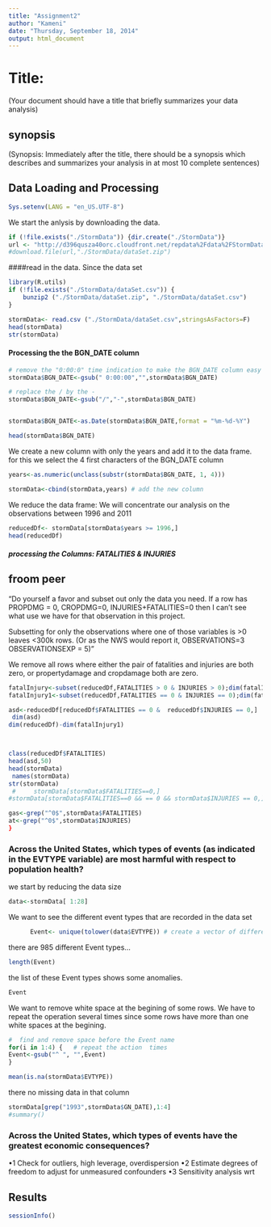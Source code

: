 ```yaml
---
title: "Assignment2"
author: "Kameni"
date: "Thursday, September 18, 2014"
output: html_document
---
```

# Title: 
(Your document should have a title that briefly summarizes your data analysis)


## synopsis
(Synopsis: Immediately after the title, there should be a synopsis which describes and summarizes your analysis in at most 10 complete sentences)


## Data Loading and  Processing
```r
Sys.setenv(LANG = "en_US.UTF-8")

```


 We start the anlysis by downloading the data.
```r

if (!file.exists("./StormData")) {dir.create("./StormData")}
url <- "http://d396qusza40orc.cloudfront.net/repdata%2Fdata%2FStormData.csv.bz2"
#download.file(url,"./StormData/dataSet.zip")


```



####read in the data. Since the data set 
```r
library(R.utils)
if (!file.exists("./StormData/dataSet.csv")) {
    bunzip2 ("./StormData/dataSet.zip", "./StormData/dataSet.csv")
}

stormData<- read.csv ("./StormData/dataSet.csv",stringsAsFactors=F)
head(stormData)
str(stormData)
```


#### Processing the the BGN_DATE column

```r
# remove the "0:00:0" time indication to make the BGN_DATE column easy to handle
stormData$BGN_DATE<-gsub(" 0:00:00","",stormData$BGN_DATE)

# replace the / by the - 
stormData$BGN_DATE<-gsub("/","-",stormData$BGN_DATE)


stormData$BGN_DATE<-as.Date(stormData$BGN_DATE,format = "%m-%d-%Y")

head(stormData$BGN_DATE)

```

 We create a new column with only the years and add it to the data frame.
 for this we select the 4 first characters of the BGN_DATE column
 
 
```r
years<-as.numeric(unclass(substr(stormData$BGN_DATE, 1, 4)))

stormData<-cbind(stormData,years) # add the new column

```


We reduce the data frame: We will concentrate our analysis on the  observations between 1996 and 2011
```r
reducedDf<- stormData[stormData$years >= 1996,]
head(reducedDf)
```


##### processing the Columns: FATALITIES & INJURIES
## froom peer
"Do yourself a favor and subset out only the data you need.  If a row has PROPDMG = 0, CROPDMG=0, INJURIES+FATALITIES=0 then I can't see what use we have for that observation in this project.  

Subsetting for only the observations where one of those variables is >0 leaves <300k rows.  (Or as the NWS would report it, OBSERVATIONS=3 OBSERVATIONSEXP = 5)"


We remove all rows where either the pair of fatalities and injuries are both zero, or propertydamage and cropdamage both are zero. 

```r
fatalInjury<-subset(reducedDf,FATALITIES > 0 & INJURIES > 0);dim(fatalInjury)
fatalInjury1<-subset(reducedDf,FATALITIES == 0 & INJURIES == 0);dim(fatalInjury1)

asd<-reducedDf[reducedDf$FATALITIES == 0 &  reducedDf$INJURIES == 0,]
 dim(asd)    
dim(reducedDf)-dim(fatalInjury1)



class(reducedDf$FATALITIES)
head(asd,50)
head(stormData)
 names(stormData)
str(stormData)
 #     stormData[stormData$FATALITIES==0,]
#stormData[stormData$FATALITIES==0 && == 0 && stormData$INJURIES == 0,]

gas<-grep("^0$",stormData$FATALITIES)
at<-grep("^0$",stormData$INJURIES)
}

```





### Across the United States, which types of events (as indicated in the EVTYPE variable) are most harmful with respect to population health?



we start by reducing the data size
```r
data<-stormData[ 1:28]
```



 We want to see the  different event types that are recorded in the data set
```r
      Event<- unique(tolower(data$EVTYPE)) # create a vector of different Event type

```

there are 985 different Event types...
```r
length(Event)
```

the list of these Event types shows some anomalies.
```r
Event
```

  
 We want to  remove white space at the begining of some rows. We have to repeat
 the operation several times since some rows have more than one white spaces at the begining.
  
  
```r
#  find and remove space before the Event name 
for(i in 1:4) {   # repeat the action  times
Event<-gsub("^ ", "",Event)
}

```


```r
mean(is.na(stormData$EVTYPE))
```
 there no missing data in that column
 
 
 
```r
stormData[grep("1993",stormData$GN_DATE),1:4]
#summary()
```


### Across the United States, which types of events have the greatest economic consequences?
•1 Check for outliers, high leverage, overdispersion
•2 Estimate degrees of freedom to adjust for unmeasured confounders
•3 Sensitivity analysis wrt


## Results 

```r
sessionInfo()
```

